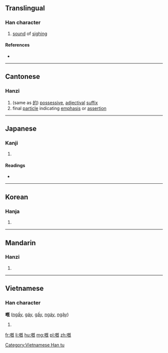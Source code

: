 ==Translingual==

===Han character===
{{Han char|rn=30|rad=口|as=11|sn=14|four=|canj=口日戈山 (RAIU), 口竹心山 (RHPU)|ids=⿰[[口]][[既]]}}

# [[sound]] of [[sigh]]ing

====References====
* {{Han ref|kx=0204.430|dkj=04170|dj=0427.200|hdz=10662.090|uh=5605|ud=22021}}

----

==Cantonese==

===Hanzi===
{{yue-hanzi|jyut=[[ge3]], [[koi3]]|y=ge3, koi3}}

# (same as [[的]]) [[possessive]], [[adjectival]] [[suffix]]
# final [[particle]] indicating [[emphasis]] or [[assertion]]

----

==Japanese==

===Kanji===
{{ja-kanji|grade=|rs=口11}}

# {{defn|lang=ja|sort=口11}}

====Readings====
* {{ja-readings|on=[[かい]] (kai), [[がい]] (gai)|kun=[[なげく]] (nageku)}}

----

==Korean==

===Hanja===
{{ko-hanja|hangeul=개|rv=gae|mr=kae}}

# {{defn|lang=ko|sort=口11}}

----

==Mandarin==

===Hanzi===
{{cmn-hanzi|pin=[[kài]] ([[kai4]])|wg=k'ai<sup>4</sup>}}

# {{defn|lang=cmn|sort=口11}}

----

==Vietnamese==

===Han character===
'''嘅''' ([[ngấy]], [[gáy]], [[gấy]], [[ngáy]], [[ngậy]])

# {{defn|vi}}

[[Category:Vietnamese Han tu]]

[[fr:嘅]]
[[li:嘅]]
[[hu:嘅]]
[[mg:嘅]]
[[pl:嘅]]
[[zh:嘅]]